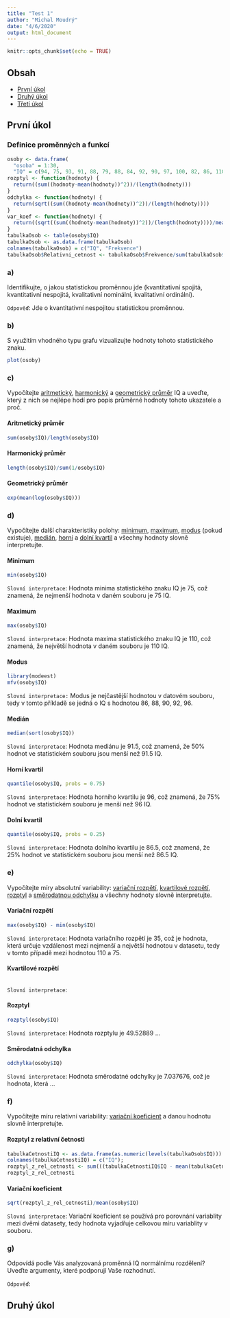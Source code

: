 ```yaml
---
title: "Test 1"
author: "Michal Moudrý"
date: "4/6/2020"
output: html_document
---
```


```r
knitr::opts_chunk$set(echo = TRUE)
```

## Obsah
- [První úkol](#první-úkol)
- [Druhý úkol](#druhý-úkol)
- [Třetí úkol](#třetí-úkol)

## První úkol
### Definice proměnných a funkcí
```r
osoby <- data.frame(
  "osoba" = 1:30,
  "IQ" = c(94, 75, 93, 91, 88, 79, 88, 84, 92, 90, 97, 100, 82, 86, 110, 96, 90, 92, 92, 99, 96, 103, 97, 88, 93, 90, 85, 86, 96, 86))
rozptyl <- function(hodnoty) {
  return((sum((hodnoty-mean(hodnoty))^2))/(length(hodnoty)))
}
odchylka <- function(hodnoty) {
  return(sqrt((sum((hodnoty-mean(hodnoty))^2))/(length(hodnoty))))
}
var_koef <- function(hodnoty) {
  return((sqrt((sum((hodnoty-mean(hodnoty))^2))/(length(hodnoty))))/mean(hodnoty))
}
tabulkaOsob <- table(osoby$IQ)
tabulkaOsob <- as.data.frame(tabulkaOsob)
colnames(tabulkaOsob) = c("IQ", "Frekvence")
tabulkaOsob$Relativni_cetnost <- tabulkaOsob$Frekvence/sum(tabulkaOsob$Frekvence)
```
### a)
Identifikujte, o jakou statistickou proměnnou jde (kvantitativní spojitá, kvantitativní nespojitá, kvalitativní nominální, kvalitativní ordinální).

`Odpověď`: Jde o kvantitativní nespojitou statistickou proměnnou.

### b)
S využitím vhodného typu grafu vizualizujte hodnoty tohoto statistického znaku.
```r
plot(osoby)
```

### c)
Vypočítejte [aritmetický](#aritmetický-průměr), [harmonický](#harmonický-průměr) a [geometrický průměr](#geometrický-průměr) IQ a uveďte, který z nich se nejlépe hodí pro popis průměrné hodnoty tohoto ukazatele a proč.

#### Aritmetický průměr
```r
sum(osoby$IQ)/length(osoby$IQ)
```

#### Harmonický průměr
```r
length(osoby$IQ)/sum(1/osoby$IQ)
```

#### Geometrický průměr
```r
exp(mean(log(osoby$IQ)))
```



### d)
Vypočítejte další charakteristiky polohy: [minimum](#minimum), [maximum](#maximum), [modus](#modus) (pokud existuje), [medián](#medián), [horní](#horní-kvartil) a [dolní kvartil](#dolní-kvartil) a všechny hodnoty slovně interpretujte.

#### Minimum
```r
min(osoby$IQ)
```
`Slovní interpretace`: Hodnota minima statistického znaku IQ je 75, což znamená, že nejmenší hodnota v daném souboru je 75 IQ.

#### Maximum
```r
max(osoby$IQ)
```
`Slovní interpretace`: Hodnota maxima statistického znaku IQ je 110, což znamená, že největší hodnota v daném souboru je 110 IQ.

#### Modus
```r
library(modeest)
mfv(osoby$IQ)
```
`Slovní interpretace:` Modus je nejčastější hodnotou v datovém souboru, tedy v tomto příkladě se jedná o IQ s hodnotou 86, 88, 90, 92, 96.

#### Medián
```r
median(sort(osoby$IQ))
```
`Slovní interpretace`: Hodnota mediánu je 91.5, což znamená, že 50% hodnot ve statistickém souboru jsou menší než 91.5 IQ.

#### Horní kvartil
```r
quantile(osoby$IQ, probs = 0.75)
```
`Slovní interpretace`: Hodnota horního kvartilu je 96, což znamená, že 75% hodnot ve statistickém souboru je menší než 96 IQ.

#### Dolní kvartil
```r
quantile(osoby$IQ, probs = 0.25)
```
`Slovní interpretace`: Hodnota dolního kvartilu je 86.5, což znamená, že 25% hodnot ve statistickém souboru jsou menší než 86.5 IQ.

### e)
Vypočítejte míry absolutní variability: [variační rozpětí](#variační-rozpětí), [kvartilové rozpětí](#kvartilové-rozpětí), [rozptyl](#rozptyl) a [směrodatnou odchylku](#směrodatná-odchylka) a všechny hodnoty slovně interpretujte.

#### Variační rozpětí
```r
max(osoby$IQ) - min(osoby$IQ)
```
`Slovní interpretace`: Hodnota variačního rozpětí je 35, což je hodnota, která určuje vzdálenost mezi nejmenší a největší hodnotou v datasetu, tedy v tomto případě mezi hodnotou 110 a 75.

#### Kvartilové rozpětí
```r

```
`Slovní interpretace`: 

#### Rozptyl
```r
rozptyl(osoby$IQ)
```
`Slovní interpretace`: Hodnota rozptylu je 49.52889 ...

#### Směrodatná odchylka
```r
odchylka(osoby$IQ)
```
`Slovní interpretace`: Hodnota směrodatné odchylky je 7.037676, což je hodnota, která ...

### f)
Vypočítejte míru relativní variability: [variační koeficient](#variační-koeficient) a danou hodnotu slovně interpretujte.

#### Rozptyl z relativní četnosti
```r
tabulkaCetnostiIQ <- as.data.frame(as.numeric(levels(tabulkaOsob$IQ)))
colnames(tabulkaCetnostiIQ) = c("IQ");
rozptyl_z_rel_cetnosti <- sum(((tabulkaCetnostiIQ$IQ - mean(tabulkaCetnostiIQ$IQ))^2)*tabulkaOsob$Relativni_cetnost)
rozptyl_z_rel_cetnosti
```

#### Variační koeficient
```r
sqrt(rozptyl_z_rel_cetnosti)/mean(osoby$IQ)
```
`Slovní interpretace`: Variační koeficient se používá pro porovnání variablity mezi dvěmi datasety, tedy hodnota vyjadřuje celkovou míru variablity v souboru.

### g)
Odpovídá podle Vás analyzovaná proměnná IQ normálnímu rozdělení? Uveďte argumenty, které podporují Vaše rozhodnutí.

`Odpověď`: 

## Druhý úkol

